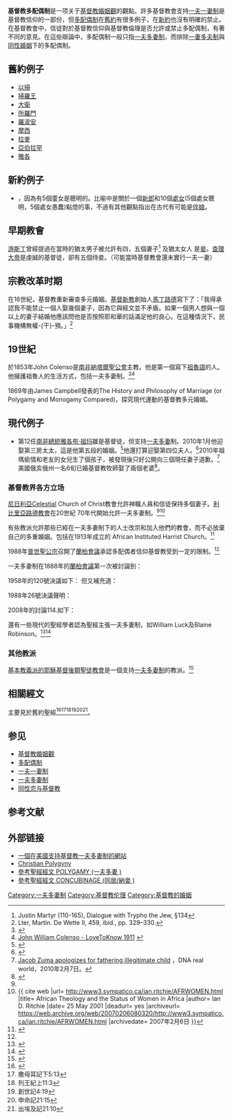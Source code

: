 '''基督教多配偶制'''是一项关于[[基督教婚姻觀|基督教婚姻觀]]的觀點。許多基督教會支持[[一夫一妻制|一夫一妻制]]是基督教信仰的一部份，但[[多配偶制|多配偶制]]在[[舊約|舊約]]有很多例子，在[[新約|新約]]也沒有明確的禁止。在基督教會中，信徒對於基督教信仰與基督教倫理是否允許或禁止多配偶制，有著不同的意見。在這些辯論中，多配偶制一般只指[[一夫多妻制|一夫多妻制]]，而排除[[一妻多夫制|一妻多夫制]]與[[同性婚姻|同性婚姻]]下的多配偶制。

==舊約例子==
*[[以掃|以掃]]
*[[掃羅王|掃羅王]]
*[[大衞|大衞]]
*[[所羅門|所羅門]]
*[[羅波安|羅波安]]
*[[摩西|摩西]]
*[[拉麥|拉麥]]
*[[亞伯拉罕|亞伯拉罕]]
*[[雅各_(舊約)|雅各]]

==新約例子==
*{{Fact|[[十個童女的比喻|十個童女的比喻]]被一些人士視為可能是[[耶穌|耶穌]]對一夫多妻制的比喻|time=2012-05-16T14:58:20+00:00}}，因為有5個童女是聰明的。比喻中是關於一個[[新郎|新郎]]和10個[[處女|處女]](5個處女聰明，5個處女愚蠢)點燈的事，不過有其他觀點指出在古代有可能是[[伴娘|伴娘]]。

==早期教會==
[[游斯丁|游斯丁]]曾經提過在當時的猶太男子被允許有四，五個妻子<ref> Justin Martyr (110-165), Dialogue with Trypho the Jew, §134</ref> 及猶太女人{{tsl|en|Babatha|}} 是[[妾|妾]]。[[查理大帝|查理大帝]]是虔誠的基督徒，卻有五個侍妾。（可能當時基督教會還未實行一夫一妻）

==宗教改革时期==
在16世紀，基督教重新審查多元婚姻。[[基督新教|基督新教]]創始人[[馬丁路德|馬丁路德]]寫下了：「我得承認我不能禁止一個人娶幾個妻子，因為它與經文並不矛盾。如果一個男人想與一個以上的妻子結婚他應該問他是否按照耶和華的話滿足他的良心。在這種情況下，民事機構無權-{干}-預。」<ref>Lter, Martin. De Wette II, 459, ibid., pp. 329–330.</ref>

==19世紀==
於1853年John Colenso是[[南非|南非]][[納塔爾|納塔爾]][[聖公會|聖公會]]主教。他是第一個寫下[[祖魯語|祖魯語]]的人。他擁護祖魯人的生活方式，包括一夫多妻制。<ref>{{Cite web |url=http://encyclopedia.farlex.com/Colenso,+John+William |title=Colenso, John William - Hutchinson encyclopedia article about Colenso, John William<!-- Bot generated title --> |accessdate=2010-06-02 |archive-date=2011-06-07 |archive-url=https://web.archive.org/web/20110607035414/http://encyclopedia.farlex.com/Colenso,+John+William |dead-url=no }}</ref><ref>[http://www.1911encyclopedia.org/John_William_Colenso John William Colenso - LoveToKnow 1911<!-- Bot generated title -->] {{webarchive|url=https://web.archive.org/web/20080719200031/http://www.1911encyclopedia.org/John_William_Colenso |date=2008-07-19 }}</ref>

1869年由James Campbell發表的The History and Philosophy of Marriage (or Polygamy and Monogamy Compared)，探究現代運動的基督教多元婚姻。

==現代例子==
*第12任[[南非總統|南非總統]][[雅各布·祖玛|雅各布·祖玛]]雖是基督徒，但支持[[一夫多妻|一夫多妻]]制。2010年1月他迎娶第三房太太，這是他第五段的婚姻。<ref>{{cite news | language =  | author =  | coauthors =  | url = http://www.nownews.com/2010/01/06/91-2554917.htm | title = 南非總統梅開五度　迎娶小36歲嫩妻 | work =  | publisher = NOWnews 今日新聞 | pages =  | date = 2010-01-06 | accessdate = 2010-01-06 | archive-date = 2010-01-07 | archive-url = https://web.archive.org/web/20100107202816/http://www.nownews.com/2010/01/06/91-2554917.htm | dead-url = no }}</ref>他還打算迎娶第四位夫人。<ref>{{cite news | language =  | author =  | coauthors =  | url = http://www.bbc.co.uk/zhongwen/trad/world/2010/01/100104_suma_wedding.shtml | title = 南非總統迎娶第三房太太 | work =  | publisher = BBC 中文网 | pages =  | date = 2010-01-06 | accessdate = 2010-01-06 }}</ref>2010年祖瑪偷情和老友的女兒生了個孩子，被發現後只好公開向三個現任妻子道歉。<ref>[http://www.dnaindia.com/world/report_jacob-zuma-apologizes-for-fathering-illegitimate-child_1344402  Jacob Zuma apologizes for fathering illegitimate child] {{Wayback|url=http://www.dnaindia.com/world/report_jacob-zuma-apologizes-for-fathering-illegitimate-child_1344402 |date=20100211003028 }}，DNA real world，2010年2月7日。</ref>美國俄亥俄州一名6旬已婚基督教牧師娶了兩個老婆<ref>{{Cite web |url=http://hk.apple.nextmedia.com/realtime/international/20151201/54487461 |title=【一夫多妻】牧師搞大19歲女肚 大婆歡迎娶做妾 |accessdate=2015-12-01 |archive-date=2015-12-03 |archive-url=https://web.archive.org/web/20151203233216/http://hk.apple.nextmedia.com/realtime/international/20151201/54487461 |dead-url=no }}</ref>。

===基督教界各方立场===
[[尼日利亞|尼日利亞]]Celestial Church of Christ教會允許神職人員和信徒保持多個妻子。[[利比里亞|利比里亞]][[路德教會|路德教會]]在20世紀 70年代開始允許一夫多妻制。<ref name = ENI /><ref name=Ritchie>{{ cite web |url= http://www3.sympatico.ca/ian.ritchie/AFRWOMEN.html |title= African Theology and the Status of Women in Africa |author= Ian D. Ritchie |date= 25 May 2001 |deadurl= yes |archiveurl= https://web.archive.org/web/20070206080320/http://www3.sympatico.ca/ian.ritchie/AFRWOMEN.html |archivedate= 2007年2月6日 }}</ref>

有些教派允許那些已經在一夫多妻制下的人士改宗和加入他們的教會，而不必放棄自己的多重婚姻。包括在1913年成立的 African Instituted Harrist Church。<ref name = ENI >{{cite web |url= http://www.eni.ch/assembly/0553.html |title= WCC delays decision on membership for church with polygamous clergy |publisher= Ecumenical News International (a publication of the [[World_Council_of_Churches|World Council of Churches]]) |date= 5 December 1998 |author= Stephen Brown |accessdate= 2010-06-02 |archive-date= 2011-05-14 |archive-url= https://web.archive.org/web/20110514012047/http://www.eni.ch/assembly/0553.html |dead-url= no }}</ref>

1988年[[普世聖公宗|普世聖公宗]]召開了[[蘭柏會議|蘭柏會議]]承認多配偶者信仰基督教受到一定的限制。<ref name= Ritchie />

一夫多妻制在1888年的[[蘭柏會議|蘭柏會議]]第一次被討論到：
{{cquote|會議認為一夫多妻者不可接受受洗，但他們可作為候選者並持續接受基督教的教誨直到他們願意接受基督的法為止。一夫多妻者的妻子，以會議的意見而言，可以在某些情況下被許可進行洗禮，但這必須由地方的基督教當局決定這些人在甚麼情況下才能受洗。|決議 5}}

1958年的120號決議如下：
{{cquote|(a) 會議見證一夫一妻制是上帝意志的真理，這由基督本人的教誨證實，因而對任何種族的人都是正確的，}}
但又補充道：
{{cquote|(d) 會議知道一夫多妻制的問題和社會上女人的權力受限息息相關，並促請教會應當以所有可行方式盡一切可能增進女人的社會地位，尤其是在教育層面。<ref>{{PDFlink|http://www.lambethconference.org/resolutions/downloads/1958.pdf}}</ref> }}

1988年26號決議聲明：
{{cquote|This Conference upholds monogamy as God's plan, and as the ideal relationship of love between husband and wife; nevertheless recommends that a polygamist who responds to the Gospel and wishes to join the Anglican Church may be baptized and confirmed with his believing wives and children on the following conditions:(1) that the polygamist shall promise not to marry again as long as any of his wives at the time of his conversion are alive;(2) that the receiving of such a polygamist has the consent of the local Anglican community;(3) that such a polygamist shall not be compelled to put away any of his wives, on account of the social deprivation they would suffer;(4) and recommends that provinces where the Churches face problems of polygamy are encouraged to share information of their pastoral approach to Christians who become polygamists so that the most appropriate way of disciplining and pastoring them can be found, and that the ACC be requested to facilitate the sharing of that information.<ref>{{cite web |url=http://www.lambethconference.org/resolutions/1988/ |title=存档副本 |accessdate=2010年2月23日 |deadurl=yes |archiveurl=https://web.archive.org/web/20100713195425/http://www.lambethconference.org/resolutions/1988/ |archivedate=2010年7月13日 |df= }}</ref>}}

2008年的討論114.如下：
{{cquote|In the case of polygamy, there is a universal standard – it is understood to be a sin, therefore polygamists are not admitted to positions of leadership including Holy Orders, nor after acceptance of the Gospel can a convert take another wife, nor, in some areas, are they admitted to Holy Communion.<ref>{{cite web |url=http://www.lambethconference.org/resolutions/2008/ |title=存档副本 |accessdate=2010年2月25日 |deadurl=yes |archiveurl=https://web.archive.org/web/20100226054614/http://www.lambethconference.org/resolutions/2008/ |archivedate=2010年2月26日 |df= }}</ref>}}

還有一些現代的聖經學者認為聖經主張一夫多妻制，如William Luck及Blaine Robinson。<ref name="WLuck">{{cite web |url=http://bible.org/article/morality-biblical-polygyny |title=On the Morality of Biblical Polygyny |author=William Luck |publisher=bible.com |accessdate=May 5, 2010 |archive-date=2011-10-03 |archive-url=https://web.archive.org/web/20111003052127/http://bible.org/article/morality-biblical-polygyny |dead-url=no }}</ref><ref>{{Cite web |url=http://www.blainerobison.com/concerns/polygamy.htm |title=存档副本 |accessdate=2010-06-03 |archive-date=2009-08-18 |archive-url=https://web.archive.org/web/20090818041000/http://www.blainerobison.com/concerns/polygamy.htm |dead-url=no }}</ref>

===其他教派===
{{参见|基本教義派的耶穌基督後期聖徒教會}}

[[基本教義派的耶穌基督後期聖徒教會|基本教義派的耶穌基督後期聖徒教會]]是一個支持[[一夫多妻制|一夫多妻制]]的教派。<ref>{{Cite web |url=http://www.religioustolerance.org/lds_poly1.htm |title=在加拿大的一夫多妻制的摩門教 |accessdate=2010-06-01 |archive-date=2008-05-11 |archive-url=https://web.archive.org/web/20080511194045/http://www.religioustolerance.org/lds_poly1.htm |dead-url=no }}</ref>

==相關經文==
主要見於舊約聖經<ref>{{Cite web |url=http://210.0.141.99/woman_comp.asp |title=女性的地位 |accessdate=2010-06-24 |archive-date=2007-05-20 |archive-url=https://web.archive.org/web/20070520005916/http://210.0.141.99/woman_comp.asp |dead-url=no }}</ref><ref>撒母耳記下5:13</ref><ref>列王紀上11:3</ref><ref>創世記4:19</ref><ref>申命記21:15</ref><ref>出埃及記21:10</ref>。

==参见==
*[[基督教婚姻觀|基督教婚姻觀]]
*[[多配偶制|多配偶制]]
*[[一夫一妻制|一夫一妻制]]
*[[一夫多妻制|一夫多妻制]]
*[[同性恋与基督教|同性恋与基督教]]

== 参考文献 ==
{{Reflist|2}}

==外部链接==
*[http://www.christianpolygamy.com/ 一個在美國支持基督教一夫多妻制的網站] {{Wayback|url=http://www.christianpolygamy.com/ |date=20100522074238 }}
*[http://polygyny.dukeofmarshall.com/ Christian Polygyny] {{Wayback|url=http://polygyny.dukeofmarshall.com/ |date=20100716165613 }} 
*[http://bible.fhl.net/new/t.php?N=3&k=3911 參考聖經經文 POLYGAMY (一夫多妻 )] {{Wayback|url=http://bible.fhl.net/new/t.php?N=3&k=3911 |date=20131105193817 }}
*[http://bible.fhl.net/new/t.php?k=0001179&N=3 參考聖經經文 CONCUBINAGE (同居/納妾 )] {{Wayback|url=http://bible.fhl.net/new/t.php?k=0001179&N=3 |date=20131106004925 }}

[[Category:一夫多妻制|Category:一夫多妻制]]
[[Category:基督教伦理|Category:基督教伦理]]
[[Category:基督教的婚姻|Category:基督教的婚姻]]